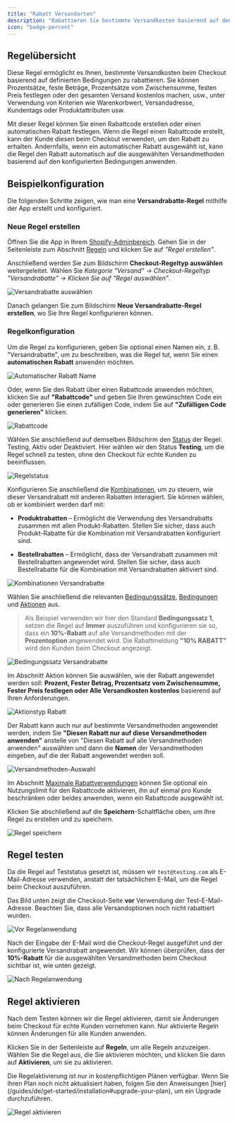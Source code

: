 ```yaml
---
title: "Rabatt Versandarten"
description: "Rabattieren Sie bestimmte Versandkosten basierend auf den festgelegten Bedingungen."
icon: "badge-percent"
---
```


## Regelübersicht

Diese Regel ermöglicht es Ihnen, bestimmte Versandkosten beim Checkout basierend auf definierten Bedingungen zu rabattieren. Sie können Prozentsätze, feste Beträge, Prozentsätze vom Zwischensumme, festen Preis festlegen oder den gesamten Versand kostenlos machen, usw., unter Verwendung von Kriterien wie Warenkorbwert, Versandadresse, Kundentags oder Produktattributen usw.

Mit dieser Regel können Sie einen Rabattcode erstellen oder einen automatischen Rabatt festlegen. Wenn die Regel einen Rabattcode erstellt, kann der Kunde diesen beim Checkout verwenden, um den Rabatt zu erhalten. Andernfalls, wenn ein automatischer Rabatt ausgewählt ist, kann die Regel den Rabatt automatisch auf die ausgewählten Versandmethoden basierend auf den konfigurierten Bedingungen anwenden.

## Beispielkonfiguration

Die folgenden Schritte zeigen, wie man eine **Versandrabatte-Regel** mithilfe der App erstellt und konfiguriert.

### Neue Regel erstellen

Öffnen Sie die App in Ihrem [Shopify-Adminbereich](/guides/de/get-started/installation#go-to-the-app). Gehen Sie in der Seitenleiste zum Abschnitt [Regeln](/guides/de/get-started/quickstart#create-a-sample-rule) und klicken Sie auf _"Regel erstellen"_.

Anschließend werden Sie zum Bildschirm **Checkout-Regeltyp auswählen** weitergeleitet. Wählen Sie _Kategorie "Versand" → Checkout-Regeltyp "Versandrabatte" → Klicken Sie auf "Regel auswählen"_.

<img
  src="/images/essentials/shipping/select-discount-shipping-methods.webp"
  alt="Versandrabatte auswählen"
/>

Danach gelangen Sie zum Bildschirm **Neue Versandrabatte-Regel erstellen**, wo Sie Ihre Regel konfigurieren können.

### Regelkonfiguration

Um die Regel zu konfigurieren, geben Sie optional einen Namen ein, z. B. "Versandrabatte", um zu beschreiben, was die Regel tut, wenn Sie einen **automatischen Rabatt** anwenden möchten.

<img
  src="/images/essentials/shipping/automatic-discount-name-discount-shipping-methods.webp"
  alt="Automatischer Rabatt Name"
/>

Oder, wenn Sie den Rabatt über einen Rabattcode anwenden möchten, klicken Sie auf **"Rabattcode"** und geben Sie Ihren gewünschten Code ein oder generieren Sie einen zufälligen Code, indem Sie auf **"Zufälligen Code generieren"** klicken.

<img
  src="/images/essentials/shipping/discount-code-discount-shipping-methods.webp"
  alt="Rabattcode"
/>

Wählen Sie anschließend auf demselben Bildschirm den [Status](/guides/de/get-started/concepts#status) der Regel: Testing, Aktiv oder Deaktiviert. Hier wählen wir den Status **Testing**, um die Regel schnell zu testen, ohne den Checkout für echte Kunden zu beeinflussen.

<img
  src="/images/essentials/shipping/rule-status-discount-shipping-methods.webp"
  alt="Regelstatus"
/>

Konfigurieren Sie anschließend die [Kombinationen](/guides/de/get-started/concepts#combinations), um zu steuern, wie dieser Versandrabatt mit anderen Rabatten interagiert. Sie können wählen, ob er kombiniert werden darf mit:

- **Produktrabatten** – Ermöglicht die Verwendung des Versandrabatts zusammen mit allen Produkt-Rabatten. Stellen Sie sicher, dass auch Produkt-Rabatte für die Kombination mit Versandrabatten konfiguriert sind.

- **Bestellrabatten** – Ermöglicht, dass der Versandrabatt zusammen mit Bestellrabatten angewendet wird. Stellen Sie sicher, dass auch Bestellrabatte für die Kombination mit Versandrabatten aktiviert sind.

<img
  src="/images/essentials/shipping/combinations-disount-shipping-methods.webp"
  alt="Kombinationen Versandrabatte"
/>

Wählen Sie anschließend die relevanten [Bedingungssätze](/guides/de/get-started/concepts#condition-set), [Bedingungen](/guides/de/get-started/concepts#conditions-when) und [Aktionen](/guides/de/get-started/concepts#action-what) aus.

> Als Beispiel verwenden wir hier den Standard **Bedingungssatz 1**, setzen die Regel auf **Immer** auszuführen und konfigurieren sie so, dass ein **10%-Rabatt** auf alle Versandmethoden mit der **Prozentoption** angewendet wird. Die Rabattmeldung **"10% RABATT"** wird den Kunden beim Checkout angezeigt.

<img
  src="/images/essentials/shipping/condition-set-discount-shipping-methods.webp"
  alt="Bedingungssatz Versandrabatte"
/>

Im Abschnitt Aktion können Sie auswählen, wie der Rabatt angewendet werden soll: **Prozent, Fester Betrag, Prozentsatz vom Zwischensumme, Fester Preis festlegen oder Alle Versandkosten kostenlos** basierend auf Ihren Anforderungen.

<img
  src="/images/essentials/shipping/action-type-discount-shipping-methods.webp"
  alt="Aktionstyp Rabatt"
/>

Der Rabatt kann auch nur auf bestimmte Versandmethoden angewendet werden, indem Sie **"Diesen Rabatt nur auf diese Versandmethoden anwenden"** anstelle von "Diesen Rabatt auf alle Versandmethoden anwenden" auswählen und dann die **Namen** der Versandmethoden eingeben, auf die der Rabatt angewendet werden soll.

<img
  src="/images/essentials/shipping/action-shipping-methods-selection-discount-shipping-methods.webp"
  alt="Versandmethoden-Auswahl"
/>

Im Abschnitt [Maximale Rabattverwendungen](/guides/de/get-started/concepts#maximum-discount-uses) können Sie optional ein Nutzungslimit für den Rabattcode aktivieren, ihn auf einmal pro Kunde beschränken oder beides anwenden, wenn ein Rabattcode ausgewählt ist.

Klicken Sie abschließend auf die <b>Speichern</b>-Schaltfläche oben, um Ihre Regel zu erstellen und zu speichern.

<img src="/images/shared/save-rule.webp" alt="Regel speichern" />

## Regel testen

Da die Regel auf Teststatus gesetzt ist, müssen wir `test@testing.com` als E-Mail-Adresse verwenden, anstatt der tatsächlichen E-Mail, um die Regel beim Checkout auszuführen.

<Warning>
  Das Bild unten zeigt die Checkout-Seite <b>vor</b> Verwendung der Test-E-Mail-Adresse. Beachten Sie, dass alle Versandoptionen noch nicht rabattiert wurden.
</Warning>

<img
  src="/images/essentials/shipping/before-rule-apply-shipping-methods.webp"
  alt="Vor Regelanwendung"
/>

Nach der Eingabe der E-Mail wird die Checkout-Regel ausgeführt und der konfigurierte Versandrabatt angewendet. Wir können überprüfen, dass der **10%-Rabatt** für die ausgewählten Versandmethoden beim Checkout sichtbar ist, wie unten gezeigt.

<img
  src="/images/essentials/shipping/after-rule-apply-discount-shipping-methods.webp"
  alt="Nach Regelanwendung"
/>

## Regel aktivieren

Nach dem Testen können wir die Regel aktivieren, damit sie Änderungen beim Checkout für echte Kunden vornehmen kann. Nur aktivierte Regeln können Änderungen für alle Kunden anwenden.

Klicken Sie in der Seitenleiste auf **Regeln**, um alle Regeln anzuzeigen. Wählen Sie die Regel aus, die Sie aktivieren möchten, und klicken Sie dann auf **Aktivieren**, um sie zu aktivieren.

<Warning>
  Die Regelaktivierung ist nur in kostenpflichtigen Plänen verfügbar. Wenn Sie Ihren Plan noch nicht aktualisiert haben, folgen Sie den Anweisungen [hier](/guides/de/get-started/installation#upgrade-your-plan), um ein Upgrade durchzuführen.
</Warning>

<img
  src="/images/essentials/shipping/activate-the-rule-discount-shipping-methods.webp"
  alt="Regel aktivieren"
/>
